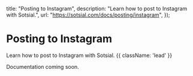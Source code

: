 
  title: "Posting to Instagram",
  description:
    "Learn how to post to Instagram with Sotsial.",
  url: "https://sotsial.com/docs/posting/instagram",
});

# Posting to Instagram

Learn how to post to Instagram with Sotsial. {{ className: 'lead' }}

<Note>
  Documentation coming soon.
</Note>
